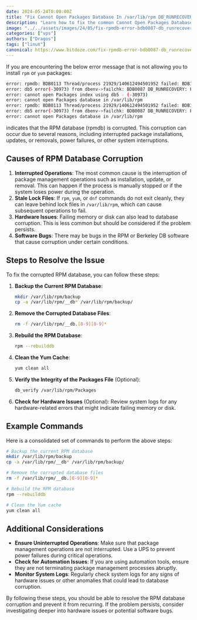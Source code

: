 ```yaml
---
date: 2024-05-24T0:00:00Z
title: "Fix Cannot Open Packages Database In /var/lib/rpm DB_RUNRECOVERY: Fatal error"
description: "Learn how to fix the common Cannot Open Packages Database In /var/lib/rpm DB_RUNRECOVERY: Fatal error and install packages."
image: "../../assets/images/24/05/fix-rpmdb-error-bdb0087-db_runrecovery.jpeg"
categories: ["vps"]
authors: ["Dragos"]
tags: ["linux"]
canonical: https://www.bitdoze.com/fix-rpmdb-error-bdb0087-db_runrecovery/
---
```


If you are encountering the below error message that is not allowing you to install `rpm` or `yum` packages:

```sh
error: rpmdb: BDB0113 Thread/process 21929/140612494501952 failed: BDB1507 Thread died in Berkeley DB library
error: db5 error(-30973) from dbenv->failchk: BDB0087 DB_RUNRECOVERY: Fatal error, run database recovery
error: cannot open Packages index using db5 - (-30973)
error: cannot open Packages database in /var/lib/rpm
error: rpmdb: BDB0113 Thread/process 21929/140612494501952 failed: BDB1507 Thread died in Berkeley DB library
error: db5 error(-30973) from dbenv->failchk: BDB0087 DB_RUNRECOVERY: Fatal error, run database recovery
error: cannot open Packages database in /var/lib/rpm
```

indicates that the RPM database (rpmdb) is corrupted. This corruption can occur due to several reasons, including interrupted package installations, updates, or removals, power failures, or other system interruptions.

## Causes of RPM Database Corruption

1. **Interrupted Operations**: The most common cause is the interruption of package management operations such as installation, update, or removal. This can happen if the process is manually stopped or if the system loses power during the operation.
2. **Stale Lock Files**: If `rpm`, `yum`, or `dnf` commands do not exit cleanly, they can leave behind lock files in `/var/lib/rpm`, which can cause subsequent operations to fail.
3. **Hardware Issues**: Failing memory or disk can also lead to database corruption. This is less common but should be considered if the problem persists.
4. **Software Bugs**: There may be bugs in the RPM or Berkeley DB software that cause corruption under certain conditions.

## Steps to Resolve the Issue

To fix the corrupted RPM database, you can follow these steps:

1. **Backup the Current RPM Database**:

   ```bash
   mkdir /var/lib/rpm/backup
   cp -a /var/lib/rpm/__db* /var/lib/rpm/backup/
   ```

2. **Remove the Corrupted Database Files**:

   ```bash
   rm -f /var/lib/rpm/__db.[0-9][0-9]*
   ```

3. **Rebuild the RPM Database**:

   ```bash
   rpm --rebuilddb
   ```

4. **Clean the Yum Cache**:

   ```bash
   yum clean all
   ```

5. **Verify the Integrity of the Packages File** (Optional):

   ```bash
   db_verify /var/lib/rpm/Packages
   ```

6. **Check for Hardware Issues** (Optional):
   Review system logs for any hardware-related errors that might indicate failing memory or disk.

## Example Commands

Here is a consolidated set of commands to perform the above steps:

```bash
# Backup the current RPM database
mkdir /var/lib/rpm/backup
cp -a /var/lib/rpm/__db* /var/lib/rpm/backup/

# Remove the corrupted database files
rm -f /var/lib/rpm/__db.[0-9][0-9]*

# Rebuild the RPM database
rpm --rebuilddb

# Clean the Yum cache
yum clean all
```

## Additional Considerations

- **Ensure Uninterrupted Operations**: Make sure that package management operations are not interrupted. Use a UPS to prevent power failures during critical operations.
- **Check for Automation Issues**: If you are using automation tools, ensure they are not terminating package management processes abruptly.
- **Monitor System Logs**: Regularly check system logs for any signs of hardware issues or other anomalies that could lead to database corruption.

By following these steps, you should be able to resolve the RPM database corruption and prevent it from recurring. If the problem persists, consider investigating deeper into hardware issues or potential software bugs.
